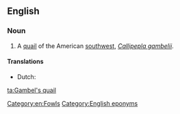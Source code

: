 ==English==
{{wikipedia|Gambel's Quail}}

===Noun===
{{en-noun|head=[[Gambel]][['s]] [[quail]]}}

# A [[quail]] of the American [[southwest]], ''[[Callipepla gambelii]]''.

====Translations====
{{trans-top|Gambel's quail}}
* Dutch: {{t|nl|helmkwartel}}
{{trans-mid}}
{{trans-bottom}}

[[Category:en:Fowls]]
[[Category:English eponyms]]

[[ta:Gambel's quail]]